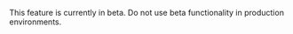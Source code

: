 <!-- Use this partial for general beta callouts -->
<Note>

This feature is currently in beta. Do not use beta functionality in production environments.

</Note>
